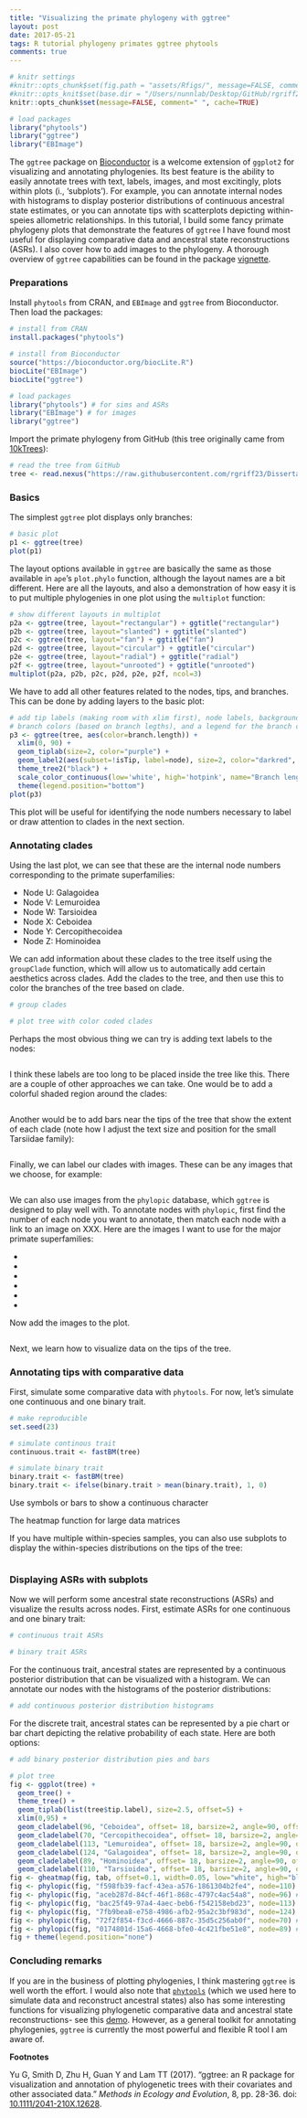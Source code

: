 ```yaml
---
title: "Visualizing the primate phylogeny with ggtree"
layout: post
date: 2017-05-21
tags: R tutorial phylogeny primates ggtree phytools 
comments: true
---
```


```r
# knitr settings
#knitr::opts_chunk$set(fig.path = "assets/Rfigs/", message=FALSE, comment=" ")
#knitr::opts_knit$set(base.dir = "/Users/nunnlab/Desktop/GitHub/rgriff23.github.io/", base.url = "/")
knitr::opts_chunk$set(message=FALSE, comment=" ", cache=TRUE)

# load packages 
library("phytools")
library("ggtree")
library("EBImage")
```

The `ggtree` package on [Bioconductor](https://www.bioconductor.org/packages/devel/bioc/vignettes/ggtree/inst/doc/ggtree.html) is a welcome extension of `ggplot2` for visualizing and annotating phylogenies. Its best feature is the ability to easily annotate trees with text, labels, images, and most excitingly, plots within plots (i., 'subplots'). For example, you can annotate internal nodes with histograms to display posterior distributions of continuous ancestral state estimates, or you can annotate tips with scatterplots depicting within-speies allometric relationships. In this tutorial, I build some fancy primate phylogeny plots that demonstrate the features of `ggtree` I have found most useful for displaying comparative data and ancestral state reconstructions (ASRs). I also cover how to add images to the phylogeny. A thorough overview of `ggtree` capabilities can be found in the package [vignette](http://www.bioconductor.org/packages/3.1/bioc/vignettes/ggtree/inst/doc/ggtree.html).

### Preparations

Install `phytools` from CRAN, and  `EBImage` and `ggtree` from Bioconductor. Then load the packages:

```r
# install from CRAN
install.packages("phytools")

# install from Bioconductor
source("https://bioconductor.org/biocLite.R")
biocLite("EBImage")
biocLite("ggtree")

# load packages
library("phytools") # for sims and ASRs
library("EBImage") # for images
library("ggtree")
```

Import the primate phylogeny from GitHub (this tree originally came from [10kTrees](https://10ktrees.fas.harvard.edu/)):

```r
# read the tree from GitHub
tree <- read.nexus("https://raw.githubusercontent.com/rgriff23/Dissertation/master/Chapter_2/data/tree.nex")
```

### Basics

The simplest `ggtree` plot displays only branches:

```r
# basic plot
p1 <- ggtree(tree)
plot(p1)
```

The layout options available in `ggtree` are basically the same as those available in `ape`'s `plot.phylo` function, although the layout names are a bit different. Here are all the layouts, and also a demonstration of how easy it is to put multiple phylogenies in one plot using the `multiplot` function:

```r
# show different layouts in multiplot
p2a <- ggtree(tree, layout="rectangular") + ggtitle("rectangular")
p2b <- ggtree(tree, layout="slanted") + ggtitle("slanted")
p2c <- ggtree(tree, layout="fan") + ggtitle("fan")
p2d <- ggtree(tree, layout="circular") + ggtitle("circular")
p2e <- ggtree(tree, layout="radial") + ggtitle("radial")
p2f <- ggtree(tree, layout="unrooted") + ggtitle("unrooted")
multiplot(p2a, p2b, p2c, p2d, p2e, p2f, ncol=3)
```

We have to add all other features related to the nodes, tips, and branches. This can be done by adding layers to the basic plot:

```r
# add tip labels (making room with xlim first), node labels, background color, 
# branch colors (based on branch legths), and a legend for the branch colors
p3 <- ggtree(tree, aes(color=branch.length)) +
  xlim(0, 90) + 
  geom_tiplab(size=2, color="purple") +
  geom_label2(aes(subset=!isTip, label=node), size=2, color="darkred", alpha=0.5) +
  theme_tree2("black") +
  scale_color_continuous(low='white', high='hotpink', name="Branch length (my)") +
  theme(legend.position="bottom")
plot(p3)
```

This plot will be useful for identifying the node numbers necessary to label or draw attention to clades in the next section.

### Annotating clades

Using the last plot, we can see that these are the internal node numbers corresponding to the primate superfamilies:

- Node U: Galagoidea
- Node V: Lemuroidea
- Node W: Tarsioidea
- Node X: Ceboidea
- Node Y: Cercopithecoidea
- Node Z: Hominoidea

We can add information about these clades to the tree itself using the `groupClade` function, which will allow us to automatically add certain aesthetics across clades. Add the clades to the tree, and then use this to color the branches of the tree based on clade.

```r
# group clades

# plot tree with color coded clades

```

Perhaps the most obvious thing we can try is adding text labels to the nodes:

```r

```

I think these labels are too long to be placed inside the tree like this. There are a couple of other approaches we can take. One would be to add a colorful shaded region around the clades:

```r

```

Another would be to add bars near the tips of the tree that show the extent of each clade (note how I adjust the text size and position for the small Tarsiidae family):

```r

```

Finally, we can label our clades with images. These can be any images that we choose, for example:

```r

```

We can also use images from the `phylopic` database, which `ggtree` is designed to play well with. To annotate nodes with `phylopic`, first find the number of each node you want to annotate, then match each node with a link to an image on XXX. Here are the images I want to use for the major primate superfamilies:

-
-
-
-
-
-

Now add the images to the plot.

```r

```

Next, we learn how to visualize data on the tips of the tree. 

### Annotating tips with comparative data

First, simulate some comparative data with `phytools`. For now, let's simulate one continuous and one binary trait.

```r
# make reproducible
set.seed(23)

# simulate continous trait
continuous.trait <- fastBM(tree)

# simulate binary trait 
binary.trait <- fastBM(tree)
binary.trait <- ifelse(binary.trait > mean(binary.trait), 1, 0)

```

Use symbols or bars to show a continuous character

The heatmap function for large data matrices

If you have multiple within-species samples, you can also use subplots to display the within-species distributions on the tips of the tree:

```r

```

### Displaying ASRs with subplots

Now we will perform some ancestral state reconstructions (ASRs) and visualize the results across nodes. First, estimate ASRs for one continuous and one binary trait:

```r
# continuous trait ASRs

# binary trait ASRs
```

For the continuous trait, ancestral states are represented by a continuous posterior distribution that can be visualized with a histogram. We can annotate our nodes with the histograms of the posterior distributions:

```r
# add continuous posterior distribution histograms
```

For the discrete trait, ancestral states can be represented by a pie chart or bar chart depicting the relative probability of each state. Here are both options:

```r
# add binary posterior distribution pies and bars
```



```r
# plot tree
fig <- ggplot(tree) + 
  geom_tree() + 
  theme_tree() + 
  geom_tiplab(list(tree$tip.label), size=2.5, offset=5) + 
  xlim(0,95) +
  geom_cladelabel(96, "Ceboidea", offset= 18, barsize=2, angle=90, offset.text = 1.2, hjust=0.5) +
  geom_cladelabel(70, "Cercopithecoidea", offset= 18, barsize=2, angle=90, offset.text = 1, hjust=0.5) +
  geom_cladelabel(113, "Lemuroidea", offset= 18, barsize=2, angle=90, offset.text = 1.2, hjust=0.5) +
  geom_cladelabel(124, "Galagoidea", offset= 18, barsize=2, angle=90, offset.text = 1.2, hjust=0.5) +
  geom_cladelabel(89, "Hominoidea", offset= 18, barsize=2, angle=90, offset.text = 1.2, hjust=0.5) +
  geom_cladelabel(110, "Tarsioidea", offset= 18, barsize=2, angle=90, offset.text = 1.2, hjust=0.5, fontsize = 3)
fig <- gheatmap(fig, tab, offset=0.1, width=0.05, low="white", high="black", colnames_position = "top", font.size=2.5)
fig <- phylopic(fig, "f598fb39-facf-43ea-a576-1861304b2fe4", node=110) # tarsiers
fig <- phylopic(fig, "aceb287d-84cf-46f1-868c-4797c4ac54a8", node=96) # nwm
fig <- phylopic(fig, "bac25f49-97a4-4aec-beb6-f542158ebd23", node=113) # lemurs
fig <- phylopic(fig, "7fb9bea8-e758-4986-afb2-95a2c3bf983d", node=124) # galagoids
fig <- phylopic(fig, "72f2f854-f3cd-4666-887c-35d5c256ab0f", node=70) # owm
fig <- phylopic(fig, "0174801d-15a6-4668-bfe0-4c421fbe51e8", node=89) # hominoids
fig + theme(legend.position="none")
```



### Concluding remarks

If you are in the business of plotting phylogenies, I think mastering `ggtree` is well worth the effort. I would also note that [`phytools`](http://blog.phytools.org/) (which we used here to simulate data and reconstruct ancestral states) also has some interesting functions for visualizing phylogenetic comparative data and ancestral state reconstructions- see this [demo](https://lukejharmon.github.io/ilhabela/instruction/2015/07/05/plotting-methods/). However, as a general toolkit for annotating phylogenies, `ggtree` is currently the most powerful and flexible R tool I am aware of.

**Footnotes**

Yu G, Smith D, Zhu H, Guan Y and Lam TT (2017). “ggtree: an R package for visualization and annotation of phylogenetic trees with their covariates and other associated data.” *Methods in Ecology and Evolution*, 8, pp. 28-36. doi: [10.1111/2041-210X.12628](http://onlinelibrary.wiley.com/doi/10.1111/2041-210X.12628/abstract). 
